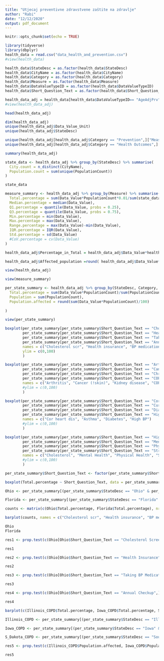 ```yaml
---
title: "Utjecaj preventivne zdravstvene zaštite na zdravlje"
author: "Rabi"
date: "12/12/2020"
output: pdf_document
---
```


```r
knitr::opts_chunk$set(echo = TRUE)
```


```r
library(tidyverse)
library(dbplyr)
health_data = read.csv("data_health_and_prevention.csv")
#view(health_data)

health_data$StateDesc = as.factor(health_data$StateDesc)
health_data$CityName = as.factor(health_data$CityName)
health_data$Category = as.factor(health_data$Category)
health_data$Measure = as.factor(health_data$Measure)
health_data$DataValueTypeID = as.factor(health_data$DataValueTypeID)
health_data$Short_Question_Text = as.factor(health_data$Short_Question_Text)

health_data_adj = health_data[health_data$DataValueTypeID== "AgeAdjPrv",]
#view(health_data_adj)

head(health_data_adj)

dim(health_data_adj)
unique(health_data_adj$Data_Value_Unit)
unique(health_data_adj$StateDesc)

unique(health_data_adj[health_data_adj$Category == "Prevention",]["Measure"])
unique(health_data_adj[health_data_adj$Category == "Health Outcomes",]["Measure"])
```

```r
summary(health_data_adj)
```


```r
state_data <- health_data_adj %>% group_by(StateDesc) %>% summarise(
  City.count = n_distinct(CityName),
  Population.count = sum(unique(PopulationCount))
)

state_data
```

```r
measure_summary <- health_data_adj %>% group_by(Measure) %>% summarise(
  Total.percentage = sum(Data_Value*PopulationCount*0.01/sum(state_data$Population.count))*100,
  Median.percentage = median(Data_Value),
  Q1.percentage = quantile(Data_Value, probs = 0.25),
  Q3.percentage = quantile(Data_Value, probs = 0.75),
  Min.percentage = min(Data_Value),
  Max.percentage = max(Data_Value),
  Range.percentage = max(Data_Value)-min(Data_Value),
  IQR.percentage = IQR(Data_Value),
  Std.percentage = sd(Data_Value)
  #CoV.percentage = cv(Data_Value)
)

health_data_adj$Percentage_in_Total = health_data_adj$Data_Value*health_data_adj$PopulationCount*0.01/sum(state_data$Population.count)*100

health_data_adj$Affected_population =round( health_data_adj$Data_Value*health_data_adj$PopulationCount*0.01)

view(health_data_adj)

view(measure_summary)
```

```r
per_state_summary <- health_data_adj %>% group_by(StateDesc, Category, Measure, Short_Question_Text) %>% summarise(
  Total.percentage = sum(Data_Value*PopulationCount)/sum(PopulationCount),
  Population = sum(PopulationCount),
  Population.affected = round(sum(Data_Value*PopulationCount)/100)
  
)

view(per_state_summary)
```

```r
boxplot(per_state_summary[per_state_summary$Short_Question_Text == "Cholesterol Screening",]$Total.percentage,
        per_state_summary[per_state_summary$Short_Question_Text == "Health Insurance",]$Total.percentage,
        per_state_summary[per_state_summary$Short_Question_Text == "Taking BP Medication",]$Total.percentage,
        per_state_summary[per_state_summary$Short_Question_Text == "Annual Checkup",]$Total.percentage,
        names = c("Cholesterol scr", "Health insurance", "BP medication", "Annual checkup"),
        ylim = c(0,100)
        )

boxplot(per_state_summary[per_state_summary$Short_Question_Text == "Arthritis",]$Total.percentage,
        per_state_summary[per_state_summary$Short_Question_Text == "Cancer (except skin)",]$Total.percentage,
        per_state_summary[per_state_summary$Short_Question_Text == "Chronic Kidney Disease",]$Total.percentage,
        per_state_summary[per_state_summary$Short_Question_Text == "COPD",]$Total.percentage,
        names = c("Arthritis", "Cancer (!skin)", "Kidney disease", "COPD")
        #ylim = c(0,100)
        )

boxplot(per_state_summary[per_state_summary$Short_Question_Text == "Coronary Heart Disease",]$Total.percentage,
        per_state_summary[per_state_summary$Short_Question_Text == "Current Asthma",]$Total.percentage,
        per_state_summary[per_state_summary$Short_Question_Text == "Diabetes",]$Total.percentage,
        per_state_summary[per_state_summary$Short_Question_Text == "High Blood Pressure",]$Total.percentage,
        names = c("Cor heart dis", "Asthma", "Diabetes", "High BP")
        #ylim = c(0,100)
        )

boxplot(per_state_summary[per_state_summary$Short_Question_Text == "High Cholesterol",]$Total.percentage,
        per_state_summary[per_state_summary$Short_Question_Text == "Mental Health",]$Total.percentage,
        per_state_summary[per_state_summary$Short_Question_Text == "Physical Health",]$Total.percentage,
        per_state_summary[per_state_summary$Short_Question_Text == "Stroke",]$Total.percentage,
        names = c("Cholesterol", "Mental Health", "Physical Health", "Stroke")
        #ylim = c(0,100)
        )

per_state_summary$Short_Question_Text <- factor(per_state_summary$Short_Question_Text, levels = c("Cholesterol Screening","Health Insurance","Taking BP Medication","Annual Checkup","Arthritis","Cancer (except skin)","Chronic Kidney Disease","COPD","Coronary Heart Disease","Current Asthma","Diabetes","High Blood Pressure","High Cholesterol","Mental Health","Physical Health","Stroke"))

boxplot(Total.percentage ~ Short_Question_Text, data = per_state_summary)
```

```r
Ohio <- per_state_summary[(per_state_summary$StateDesc == "Ohio" & per_state_summary$Category == "Prevention"),]

Florida <- per_state_summary[(per_state_summary$StateDesc == "Florida" & per_state_summary$Category == "Prevention"),]

counts <- matrix(c(Ohio$Total.percentage, Florida$Total.percentage), nrow = 2, byrow = TRUE)

barplot(counts, names = c("Cholesterol scr", "Health insurance", "BP medication", "Annual checkup"), col = c("royalblue3", "seagreen3"), beside = TRUE)

Ohio
Florida

```

```r
res1 <- prop.test(c(Ohio[Ohio$Short_Question_Text == "Cholesterol Screening",]$Population.affected, Florida[Florida$Short_Question_Text == "Cholesterol Screening",]$Population.affected), c(Ohio[Ohio$Short_Question_Text == "Cholesterol Screening",]$Population, Florida[Florida$Short_Question_Text == "Cholesterol Screening",]$Population), alternative ="l")

res1

res2 <- prop.test(c(Ohio[Ohio$Short_Question_Text == "Health Insurance",]$Population.affected, Florida[Florida$Short_Question_Text == "Health Insurance",]$Population.affected), c(Ohio[Ohio$Short_Question_Text == "Health Insurance",]$Population, Florida[Florida$Short_Question_Text == "Health Insurance",]$Population), alternative ="l")

res2

res3 <- prop.test(c(Ohio[Ohio$Short_Question_Text == "Taking BP Medication",]$Population.affected, Florida[Florida$Short_Question_Text == "Taking BP Medication",]$Population.affected), c(Ohio[Ohio$Short_Question_Text == "Taking BP Medication",]$Population, Florida[Florida$Short_Question_Text == "Taking BP Medication",]$Population), alternative ="g")

res3

res4 <- prop.test(c(Ohio[Ohio$Short_Question_Text == "Annual Checkup",]$Population.affected, Florida[Florida$Short_Question_Text == "Annual Checkup",]$Population.affected), c(Ohio[Ohio$Short_Question_Text == "Annual Checkup",]$Population, Florida[Florida$Short_Question_Text == "Annual Checkup",]$Population), alternative ="g")

res4
```

```r
barplot(c(Illinois_COPD$Total.percentage, Iowa_COPD$Total.percentage, S_Dakota_COPD$Total.percentage), col = c("indianred3", "royalblue3", "seagreen3"), names = c("Illinois", "Iowa", "South Dakota"))
```


```r
Illinois_COPD <- per_state_summary[(per_state_summary$StateDesc == "Illinois" & per_state_summary$Short_Question_Text == "COPD"),]

Iowa_COPD <- per_state_summary[(per_state_summary$StateDesc == "Iowa" & per_state_summary$Short_Question_Text == "COPD"),]

S_Dakota_COPD <- per_state_summary[(per_state_summary$StateDesc == "South Dakota" & per_state_summary$Short_Question_Text == "COPD"),]

res5 <- prop.test(c(Illinois_COPD$Population.affected, Iowa_COPD$Population.affected, S_Dakota_COPD$Population.affected), c(Illinois_COPD$Population, Iowa_COPD$Population, S_Dakota_COPD$Population))

res5
```

